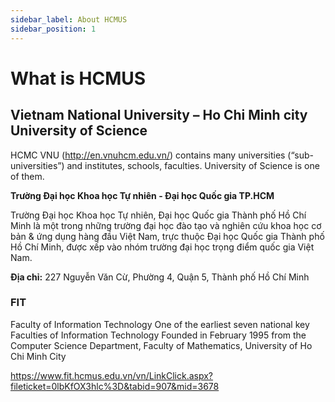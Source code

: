 ```yaml
---
sidebar_label: About HCMUS
sidebar_position: 1
---
```


# What is HCMUS


## Vietnam National University – Ho Chi Minh city University of Science

HCMC VNU (http://en.vnuhcm.edu.vn/) contains many universities (“sub-universities”) and institutes, schools, faculties. University of Science is one of them.

**Trường Đại học Khoa học Tự nhiên - Đại học Quốc gia TP.HCM**

Trường Đại học Khoa học Tự nhiên, Đại học Quốc gia Thành phố Hồ Chí Minh là một trong những trường đại học đào tạo và nghiên cứu khoa học cơ bản & ứng dụng hàng đầu Việt Nam, trực thuộc Đại học Quốc gia Thành phố Hồ Chí Minh, được xếp vào nhóm trường đại học trọng điểm quốc gia Việt Nam.

**Địa chỉ:** 227 Nguyễn Văn Cừ, Phường 4, Quận 5, Thành phố Hồ Chí Minh

### FIT

Faculty of Information Technology
One of the earliest seven national key Faculties of
Information Technology
Founded in February 1995 from the Computer Science
Department, Faculty of Mathematics, University of Ho
Chi Minh City

https://www.fit.hcmus.edu.vn/vn/LinkClick.aspx?fileticket=0lbKfOX3hlc%3D&tabid=907&mid=3678
